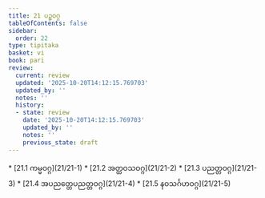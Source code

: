 ```yaml
---
title: 21 ပဉ္စဝဂ္ဂ
tableOfContents: false
sidebar:
  order: 22
type: tipitaka
basket: vi
book: pari
review:
  current: review
  updated: '2025-10-20T14:12:15.769703'
  updated_by: ''
  notes: ''
  history:
  - state: review
    date: '2025-10-20T14:12:15.769703'
    updated_by: ''
    notes: ''
    previous_state: draft
---
```



<DynamicBreadcrumb />


<ReviewStatus review={frontmatter.review} showDetails={true} />

<HypothesisAnnotation frontmatter={frontmatter} />



<TableOfContents book="pari" section="21">
* [21.1 ကမ္မဝဂ္ဂ](21/21-1)
* [21.2 အတ္ထဝသဝဂ္ဂ](21/21-2)
* [21.3 ပညတ္တဝဂ္ဂ](21/21-3)
* [21.4 အပညတ္တေပညတ္တဝဂ္ဂ](21/21-4)
* [21.5 နဝသင်္ဂဟဝဂ္ဂ](21/21-5)
</TableOfContents>